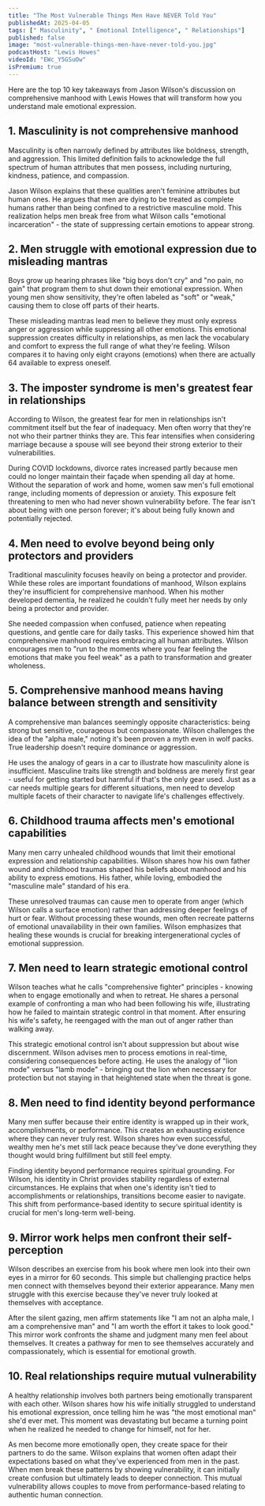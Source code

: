 ```yaml
---
title: "The Most Vulnerable Things Men Have NEVER Told You"
publishedAt: 2025-04-05
tags: [" Masculinity", " Emotional Intelligence", " Relationships"]
published: false
image: "most-vulnerable-things-men-have-never-told-you.jpg"
podcastHost: "Lewis Howes"
videoId: "EWc_Y5GSuOw"
isPremium: true
---
```



<PodcastSummaryPageLayout frontmatter={frontmatter}>

Here are the top 10 key takeaways from Jason Wilson's discussion on comprehensive manhood with Lewis Howes that will transform how you understand male emotional expression.

## 1. Masculinity is not comprehensive manhood

Masculinity is often narrowly defined by attributes like boldness, strength, and aggression. This limited definition fails to acknowledge the full spectrum of human attributes that men possess, including nurturing, kindness, patience, and compassion.

Jason Wilson explains that these qualities aren't feminine attributes but human ones. He argues that men are dying to be treated as complete humans rather than being confined to a restrictive masculine mold. This realization helps men break free from what Wilson calls "emotional incarceration" - the state of suppressing certain emotions to appear strong.

## 2. Men struggle with emotional expression due to misleading mantras

Boys grow up hearing phrases like "big boys don't cry" and "no pain, no gain" that program them to shut down their emotional expression. When young men show sensitivity, they're often labeled as "soft" or "weak," causing them to close off parts of their hearts.

These misleading mantras lead men to believe they must only express anger or aggression while suppressing all other emotions. This emotional suppression creates difficulty in relationships, as men lack the vocabulary and comfort to express the full range of what they're feeling. Wilson compares it to having only eight crayons (emotions) when there are actually 64 available to express oneself.

## 3. The imposter syndrome is men's greatest fear in relationships

According to Wilson, the greatest fear for men in relationships isn't commitment itself but the fear of inadequacy. Men often worry that they're not who their partner thinks they are. This fear intensifies when considering marriage because a spouse will see beyond their strong exterior to their vulnerabilities.

During COVID lockdowns, divorce rates increased partly because men could no longer maintain their façade when spending all day at home. Without the separation of work and home, women saw men's full emotional range, including moments of depression or anxiety. This exposure felt threatening to men who had never shown vulnerability before. The fear isn't about being with one person forever; it's about being fully known and potentially rejected.

## 4. Men need to evolve beyond being only protectors and providers

Traditional masculinity focuses heavily on being a protector and provider. While these roles are important foundations of manhood, Wilson explains they're insufficient for comprehensive manhood. When his mother developed dementia, he realized he couldn't fully meet her needs by only being a protector and provider.

She needed compassion when confused, patience when repeating questions, and gentle care for daily tasks. This experience showed him that comprehensive manhood requires embracing all human attributes. Wilson encourages men to "run to the moments where you fear feeling the emotions that make you feel weak" as a path to transformation and greater wholeness.

## 5. Comprehensive manhood means having balance between strength and sensitivity

A comprehensive man balances seemingly opposite characteristics: being strong but sensitive, courageous but compassionate. Wilson challenges the idea of the "alpha male," noting it's been proven a myth even in wolf packs. True leadership doesn't require dominance or aggression.

He uses the analogy of gears in a car to illustrate how masculinity alone is insufficient. Masculine traits like strength and boldness are merely first gear - useful for getting started but harmful if that's the only gear used. Just as a car needs multiple gears for different situations, men need to develop multiple facets of their character to navigate life's challenges effectively.

## 6. Childhood trauma affects men's emotional capabilities

Many men carry unhealed childhood wounds that limit their emotional expression and relationship capabilities. Wilson shares how his own father wound and childhood traumas shaped his beliefs about manhood and his ability to express emotions. His father, while loving, embodied the "masculine male" standard of his era.

These unresolved traumas can cause men to operate from anger (which Wilson calls a surface emotion) rather than addressing deeper feelings of hurt or fear. Without processing these wounds, men often recreate patterns of emotional unavailability in their own families. Wilson emphasizes that healing these wounds is crucial for breaking intergenerational cycles of emotional suppression.

## 7. Men need to learn strategic emotional control

Wilson teaches what he calls "comprehensive fighter" principles - knowing when to engage emotionally and when to retreat. He shares a personal example of confronting a man who had been following his wife, illustrating how he failed to maintain strategic control in that moment. After ensuring his wife's safety, he reengaged with the man out of anger rather than walking away.

This strategic emotional control isn't about suppression but about wise discernment. Wilson advises men to process emotions in real-time, considering consequences before acting. He uses the analogy of "lion mode" versus "lamb mode" - bringing out the lion when necessary for protection but not staying in that heightened state when the threat is gone.

## 8. Men need to find identity beyond performance

Many men suffer because their entire identity is wrapped up in their work, accomplishments, or performance. This creates an exhausting existence where they can never truly rest. Wilson shares how even successful, wealthy men he's met still lack peace because they've done everything they thought would bring fulfillment but still feel empty.

Finding identity beyond performance requires spiritual grounding. For Wilson, his identity in Christ provides stability regardless of external circumstances. He explains that when one's identity isn't tied to accomplishments or relationships, transitions become easier to navigate. This shift from performance-based identity to secure spiritual identity is crucial for men's long-term well-being.

## 9. Mirror work helps men confront their self-perception

Wilson describes an exercise from his book where men look into their own eyes in a mirror for 60 seconds. This simple but challenging practice helps men connect with themselves beyond their exterior appearance. Many men struggle with this exercise because they've never truly looked at themselves with acceptance.

After the silent gazing, men affirm statements like "I am not an alpha male, I am a comprehensive man" and "I am worth the effort it takes to look good." This mirror work confronts the shame and judgment many men feel about themselves. It creates a pathway for men to see themselves accurately and compassionately, which is essential for emotional growth.

## 10. Real relationships require mutual vulnerability

A healthy relationship involves both partners being emotionally transparent with each other. Wilson shares how his wife initially struggled to understand his emotional expression, once telling him he was "the most emotional man" she'd ever met. This moment was devastating but became a turning point when he realized he needed to change for himself, not for her.

As men become more emotionally open, they create space for their partners to do the same. Wilson explains that women often adapt their expectations based on what they've experienced from men in the past. When men break these patterns by showing vulnerability, it can initially create confusion but ultimately leads to deeper connection. This mutual vulnerability allows couples to move from performance-based relating to authentic human connection.

</PodcastSummaryPageLayout>
